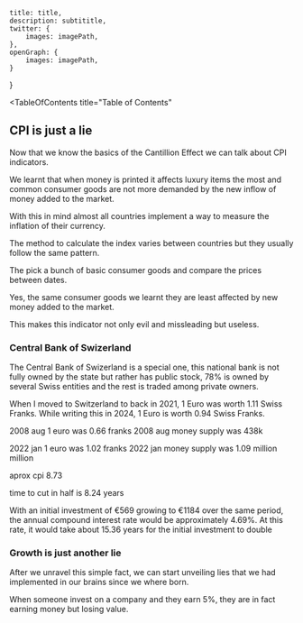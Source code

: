 

    title: title,
    description: subtititle,
    twitter: {
        images: imagePath,
    },
    openGraph: {
        images: imagePath,
    }
}

<BlogHeader title={title} subtitulo={subtititle} author={author} imagePath={imagePath} updatedAt={updatedAt} />

<TableOfContents
    title="Table of Contents"
>

## CPI is just a lie

Now that we know the basics of the Cantillion Effect we can talk about CPI indicators.

We learnt that when money is printed it affects luxury items the most and common
consumer goods are not more demanded by the new inflow of money added to the market.

With this in mind almost all countries implement a way to measure the inflation of their currency.

The method to calculate the index varies between countries but they usually follow the same pattern.

The pick a bunch of basic consumer goods and compare the prices between dates.

Yes, the same consumer goods we learnt they are least affected by new money added to the market.

This makes this indicator not only evil and missleading but useless.

### Central Bank of Swizerland

The Central Bank of Swizerland is a special one, this national bank is not fully owned by the state but 
rather has public stock, 78% is owned by several Swiss entities and the rest is traded among private owners.



When I moved to Switzerland to back in 2021, 1 Euro was worth 1.11 Swiss Franks.
While writing this in 2024, 1 Euro is worth 0.94 Swiss Franks.

2008 aug 1 euro was 0.66 franks
2008 aug money supply was 438k

2022 jan 1 euro was 1.02 franks
2022 jan money supply was 1.09 million million

aprox cpi 8.73

time to cut in half is 8.24 years


With an initial investment of €569 growing to €1184 over the same period, the annual compound interest rate would be approximately 4.69%. At this rate, it would take about 15.36 years for the initial investment to double


### Growth is just another lie

After we unravel this simple fact, we can start unveiling lies that we had
implemented in our brains since we where born.

When someone invest on a company and they earn 5%, they are in fact earning money but
losing value.


</TableOfContents>